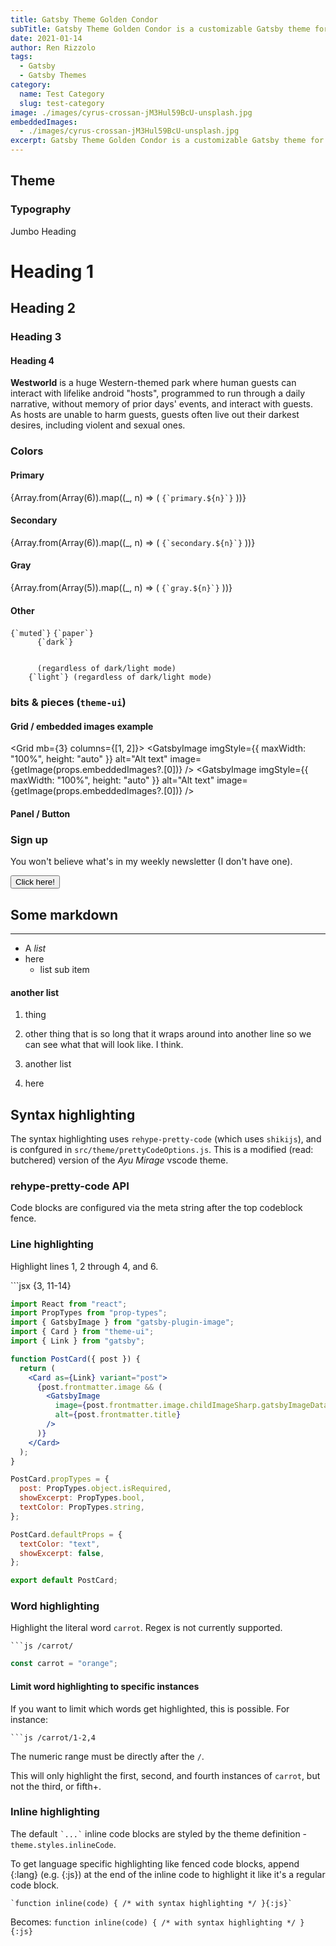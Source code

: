 ---
title: Gatsby Theme Golden Condor
subTitle: Gatsby Theme Golden Condor is a customizable Gatsby theme for blogs, docs and more.
date: 2021-01-14
author: Ren Rizzolo
tags:
  - Gatsby
  - Gatsby Themes
category:
  name: Test Category
  slug: test-category
image: ./images/cyrus-crossan-jM3Hul59BcU-unsplash.jpg
embeddedImages:
  - ./images/cyrus-crossan-jM3Hul59BcU-unsplash.jpg
excerpt: Gatsby Theme Golden Condor is a customizable Gatsby theme for blogs, docs and more.
---


## Theme

### Typography

<Heading variant="jumbo">Jumbo Heading</Heading>
<h1>Heading 1</h1>
<h2>Heading 2</h2>
<h3>Heading 3</h3>
<h4>Heading 4</h4>

<p>
  <strong>Westworld</strong> is a huge Western-themed park where human guests
  can interact with lifelike android "hosts", programmed to run through a daily
  narrative, without memory of prior days' events, and interact with guests. As
  hosts are unable to harm guests, guests often live out their darkest desires,
  including violent and sexual ones.
</p>

### Colors

<h4>Primary</h4>
<Grid columns={[2, 6]} gap={4} mb={4}>
  {Array.from(Array(6)).map((_, n) => (
    <Box key={n}>
      <Box bg={`primary.${n}`} sx={{ width: "100%", height: 100 }} mb={1}></Box>
      <code>{`primary.${n}`}</code>
    </Box>
  ))}
</Grid>
<h4>Secondary</h4>
<Grid columns={[2, 6]} gap={4} mb={4}>
  {Array.from(Array(6)).map((_, n) => (
    <Box key={n}>
      <Box bg={`secondary.${n}`} sx={{ width: "100%", height: 100 }}></Box>
      <code>{`secondary.${n}`}</code>
    </Box>
  ))}
</Grid>
<h4>Gray</h4>
<Grid columns={[2, 6]} gap={4} mb={4}>
  {Array.from(Array(5)).map((_, n) => (
    <Box key={n}>
      <Box bg={`gray.${n}`} sx={{ width: "100%", height: 100 }}></Box>
      <code>{`gray.${n}`}</code>
    </Box>
  ))}
</Grid>
<h4>Other</h4>
<Grid columns={[2, 5]} gap={4} mb={4}>
  <Box>
    <Box bg={`muted`} sx={{ width: "100%", height: 100 }}></Box>
    <code>{`muted`}</code>
  </Box>
  <Box>
    <Box bg={`paper`} sx={{ width: "100%", height: 100 }}></Box>
    <code>{`paper`}</code>
  </Box>
  <Box>
    <Box bg={`dark`} sx={{ width: "100%", height: 100 }}></Box>
    <code>
      {`dark`}
      <br />
      (regardless of dark/light mode)
    </code>
  </Box>
  <Box>
    <Box bg={`light`} sx={{ width: "100%", height: 100 }}></Box>
    <code>{`light`} (regardless of dark/light mode)</code>
  </Box>
</Grid>

### bits & pieces (`theme-ui`)

#### Grid / embedded images example

<Grid mb={3} columns={[1, 2]}>
  <GridItem>
    <GatsbyImage
      imgStyle={{ maxWidth: "100%", height: "auto" }}
      alt="Alt text"
      image={getImage(props.embeddedImages?.[0])}
    />
  </GridItem>
  <GridItem>
    <GatsbyImage
      imgStyle={{ maxWidth: "100%", height: "auto" }}
      alt="Alt text"
      image={getImage(props.embeddedImages?.[0])}
    />
  </GridItem>
</Grid>

#### Panel / Button

<Panel mb={3} bg="muted" color="text">

### Sign up

You won't believe what's in my weekly newsletter (I don't have one).

<Button mb={2} variant="primary">
  Click here!
</Button>

</Panel>

## Some markdown

---

- A _list_
- here
  - list sub item

#### another list

1. thing

2. other thing that is so long that it wraps around into another line so we can see what that will look like. I think.
3. another list
4. here

## Syntax highlighting

The syntax highlighting uses `rehype-pretty-code` (which uses `shikijs`), and is confgured in `src/theme/prettyCodeOptions.js`.
This is a modified (read: butchered) version of the _Ayu Mirage_ vscode theme.

### rehype-pretty-code API

Code blocks are configured via the meta string after the top codeblock fence.

### Line highlighting

Highlight lines 1, 2 through 4, and 6.

\`\`\`jsx {3, 11-14}

```jsx {3, 11-14}
import React from "react";
import PropTypes from "prop-types";
import { GatsbyImage } from "gatsby-plugin-image";
import { Card } from "theme-ui";
import { Link } from "gatsby";

function PostCard({ post }) {
  return (
    <Card as={Link} variant="post">
      {post.frontmatter.image && (
        <GatsbyImage
          image={post.frontmatter.image.childImageSharp.gatsbyImageData}
          alt={post.frontmatter.title}
        />
      )}
    </Card>
  );
}

PostCard.propTypes = {
  post: PropTypes.object.isRequired,
  showExcerpt: PropTypes.bool,
  textColor: PropTypes.string,
};

PostCard.defaultProps = {
  textColor: "text",
  showExcerpt: false,
};

export default PostCard;
```

### Word highlighting

Highlight the literal word `carrot`. Regex is not currently supported.

` ```js /carrot/ `

```js /carrot/
const carrot = "orange";
```

#### Limit word highlighting to specific instances

If you want to limit which words get highlighted, this is possible. For
instance:

` ```js /carrot/1-2,4 `

The numeric range must be directly after the `/`.

This will only highlight the first, second, and fourth instances of `carrot`,
but not the third, or fifth+.

### Inline highlighting

The default `` `...` `` inline code blocks are styled by the theme definition - `theme.styles.inlineCode`.

To get language specific highlighting like fenced code blocks, append {:lang} (e.g. {:js}) at the end of the inline code to highlight it
like it's a regular code block.

`` `function inline(code) { /* with syntax highlighting */ }{:js}` ``

Becomes:
`function inline(code) { /* with syntax highlighting */ }{:js}`
